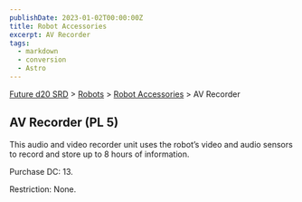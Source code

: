 ```yaml
---
publishDate: 2023-01-02T00:00:00Z
title: Robot Accessories
excerpt: AV Recorder
tags:
  - markdown
  - conversion
  - Astro
---
```






[Future d20 SRD](/#futureD20) > [Robots](future-d20-srd-robots-index) > [Robot Accessories](future-d20-srd-robots-robot-accessories-index) > AV Recorder




## AV Recorder (PL 5)


This audio and video recorder unit uses the robot’s video and audio sensors to record and store up to 8 hours of information.


Purchase DC: 13.


Restriction: None.



